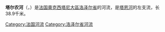 {{noteTA
|G1=法国地名
|G2=单位
}}
{{Infobox river
| name              = 塔尔农河
| native_name       = Tarnon
| image             = FR-48-Florac01.JPG
| image_size        = 
| image_caption     = 流经[[弗洛拉克|弗洛拉克]]的塔尔农河
| source1_location  = [[洛泽尔省|洛泽尔省]]
| mouth_location    = [[塔恩河|塔恩河]]
| mouth_coordinates = {{coord|44|20|13|N|3|35|7|E|display=inline,title}}
| progression       = {{RTarn}}
| subdivision_type1 = 国家
| subdivision_name1 = {{FR}}
| length            = {{convert|38.9|km|mi|abbr=on}}
| source1_elevation = 
| discharge1_avg    = {{convert|7.42|m3/s|cuft/s|abbr=on}}
| basin_size        = {{convert|262|km2|mi2|abbr=on}}
}}
'''塔尔农河'''（{{lang-fr|Tarnon}}，{{IPA-fr|taʁnɔ̃}}）是[[法国|法国]][[奧克西塔尼大區|奧克西塔尼大區]][[洛泽尔省|洛泽尔省]]的河流，是[[塔恩河|塔恩河]]的左支流，长38.9千米。

[[Category:法国河流|Category:法国河流]]
[[Category:洛泽尔省河流|Category:洛泽尔省河流]]